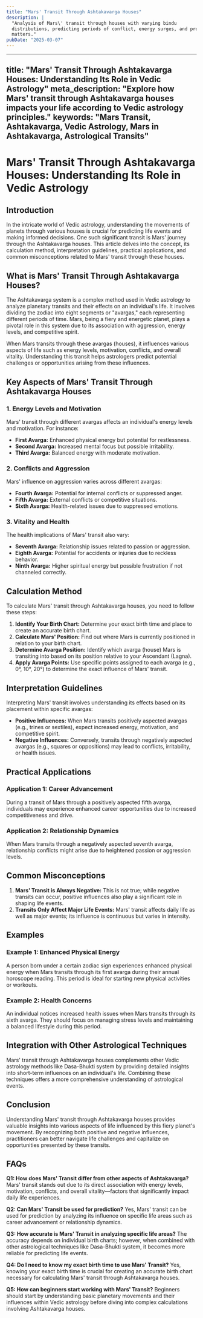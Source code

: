 ```yaml
---
title: "Mars' Transit Through Ashtakavarga Houses"
description: |
  "Analysis of Mars\' transit through houses with varying bindu
  distributions, predicting periods of conflict, energy surges, and property
  matters."
pubDate: "2025-03-07"
---
```


---
title: "Mars' Transit Through Ashtakavarga Houses: Understanding Its Role in Vedic Astrology"
meta_description: "Explore how Mars' transit through Ashtakavarga houses impacts your life according to Vedic astrology principles."
keywords: "Mars Transit, Ashtakavarga, Vedic Astrology, Mars in Ashtakavarga, Astrological Transits"
---

# Mars' Transit Through Ashtakavarga Houses: Understanding Its Role in Vedic Astrology

## Introduction

In the intricate world of Vedic astrology, understanding the movements of planets through various houses is crucial for predicting life events and making informed decisions. One such significant transit is Mars' journey through the Ashtakavarga houses. This article delves into the concept, its calculation method, interpretation guidelines, practical applications, and common misconceptions related to Mars' transit through these houses.

## What is Mars' Transit Through Ashtakavarga Houses?

The Ashtakavarga system is a complex method used in Vedic astrology to analyze planetary transits and their effects on an individual's life. It involves dividing the zodiac into eight segments or "avargas," each representing different periods of time. Mars, being a fiery and energetic planet, plays a pivotal role in this system due to its association with aggression, energy levels, and competitive spirit.

When Mars transits through these avargas (houses), it influences various aspects of life such as energy levels, motivation, conflicts, and overall vitality. Understanding this transit helps astrologers predict potential challenges or opportunities arising from these influences.

## Key Aspects of Mars' Transit Through Ashtakavarga Houses

### 1. **Energy Levels and Motivation**
Mars' transit through different avargas affects an individual's energy levels and motivation. For instance:
- **First Avarga:** Enhanced physical energy but potential for restlessness.
- **Second Avarga:** Increased mental focus but possible irritability.
- **Third Avarga:** Balanced energy with moderate motivation.

### 2. **Conflicts and Aggression**
Mars' influence on aggression varies across different avargas:
- **Fourth Avarga:** Potential for internal conflicts or suppressed anger.
- **Fifth Avarga:** External conflicts or competitive situations.
- **Sixth Avarga:** Health-related issues due to suppressed emotions.

### 3. **Vitality and Health**
The health implications of Mars' transit also vary:
- **Seventh Avarga:** Relationship issues related to passion or aggression.
- **Eighth Avarga:** Potential for accidents or injuries due to reckless behavior.
- **Ninth Avarga:** Higher spiritual energy but possible frustration if not channeled correctly.

## Calculation Method

To calculate Mars' transit through Ashtakavarga houses, you need to follow these steps:

1. **Identify Your Birth Chart:** Determine your exact birth time and place to create an accurate birth chart.
2. **Calculate Mars' Position:** Find out where Mars is currently positioned in relation to your birth chart.
3. **Determine Avarga Position:** Identify which avarga (house) Mars is transiting into based on its position relative to your Ascendant (Lagna).
4. **Apply Avarga Points:** Use specific points assigned to each avarga (e.g., 0°, 10°, 20°) to determine the exact influence of Mars' transit.

## Interpretation Guidelines

Interpreting Mars' transit involves understanding its effects based on its placement within specific avargas:

- **Positive Influences:** When Mars transits positively aspected avargas (e.g., trines or sextiles), expect increased energy, motivation, and competitive spirit.
- **Negative Influences:** Conversely, transits through negatively aspected avargas (e.g., squares or oppositions) may lead to conflicts, irritability, or health issues.

## Practical Applications

### Application 1: Career Advancement
During a transit of Mars through a positively aspected fifth avarga, individuals may experience enhanced career opportunities due to increased competitiveness and drive.

### Application 2: Relationship Dynamics
When Mars transits through a negatively aspected seventh avarga, relationship conflicts might arise due to heightened passion or aggression levels.

## Common Misconceptions

1. **Mars' Transit is Always Negative:** This is not true; while negative transits can occur, positive influences also play a significant role in shaping life events.
2. **Transits Only Affect Major Life Events:** Mars' transit affects daily life as well as major events; its influence is continuous but varies in intensity.

## Examples

### Example 1: Enhanced Physical Energy
A person born under a certain zodiac sign experiences enhanced physical energy when Mars transits through its first avarga during their annual horoscope reading. This period is ideal for starting new physical activities or workouts.

### Example 2: Health Concerns
An individual notices increased health issues when Mars transits through its sixth avarga. They should focus on managing stress levels and maintaining a balanced lifestyle during this period.

## Integration with Other Astrological Techniques

Mars' transit through Ashtakavarga houses complements other Vedic astrology methods like Dasa-Bhukti system by providing detailed insights into short-term influences on an individual's life. Combining these techniques offers a more comprehensive understanding of astrological events.

## Conclusion

Understanding Mars' transit through Ashtakavarga houses provides valuable insights into various aspects of life influenced by this fiery planet's movement. By recognizing both positive and negative influences, practitioners can better navigate life challenges and capitalize on opportunities presented by these transits.

## FAQs

**Q1: How does Mars' Transit differ from other aspects of Ashtakavarga?**
Mars' transit stands out due to its direct association with energy levels, motivation, conflicts, and overall vitality—factors that significantly impact daily life experiences.

**Q2: Can Mars' Transit be used for prediction?**
Yes, Mars' transit can be used for prediction by analyzing its influence on specific life areas such as career advancement or relationship dynamics.

**Q3: How accurate is Mars' Transit in analyzing specific life areas?**
The accuracy depends on individual birth charts; however, when combined with other astrological techniques like Dasa-Bhukti system, it becomes more reliable for predicting life events.

**Q4: Do I need to know my exact birth time to use Mars' Transit?**
Yes, knowing your exact birth time is crucial for creating an accurate birth chart necessary for calculating Mars' transit through Ashtakavarga houses.

**Q5: How can beginners start working with Mars' Transit?**
Beginners should start by understanding basic planetary movements and their influences within Vedic astrology before diving into complex calculations involving Ashtakavarga houses.